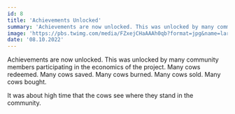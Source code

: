 ```yaml
---
id: 8
title: 'Achievements Unlocked'
summary: 'Achievements are now unlocked. This was unlocked by many community members participating in the economics of the project.'
image: 'https://pbs.twimg.com/media/FZxejCHaAAAh0qb?format=jpg&name=large'
date: '08.10.2022'
---
```


Achievements are now unlocked. This was unlocked by many community 
members participating in the economics of the project. Many cows redeemed. 
Many cows saved. Many cows burned. Many cows sold. Many cows bought.

It was about high time that the cows see where they stand in the community.

<TwitterTweetEmbed tweetId="1557642017446178816" />
